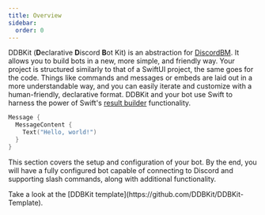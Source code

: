 ```yaml
---
title: Overview
sidebar:
  order: 0
---
```



DDBKit (**D**eclarative **D**iscord **B**ot Kit) is an abstraction for [DiscordBM](https://github.com/DiscordBM/DiscordBM).
It allows you to build bots in a new, more simple, and friendly way. Your project is structured similarly to that of a SwiftUI
project, the same goes for the code. Things like commands and messages or embeds are laid out in a more understandable way,
and you can easily iterate and customize with a human-friendly, declarative format. DDBKit and your bot use Swift to harness
the power of Swift's [result builder](https://github.com/swiftlang/swift-evolution/blob/main/proposals/0289-result-builders.md) functionality.

```swift
Message {
  MessageContent {
    Text("Hello, world!")
  }
}
```

This section covers the setup and configuration of your bot.
By the end, you will have a fully configured bot capable of 
connecting to Discord and supporting slash commands, along 
with additional functionality.

<Aside type="tip" title="Quick start">
Take a look at the [DDBKit template](https://github.com/DDBKit/DDBKit-Template).
</Aside>